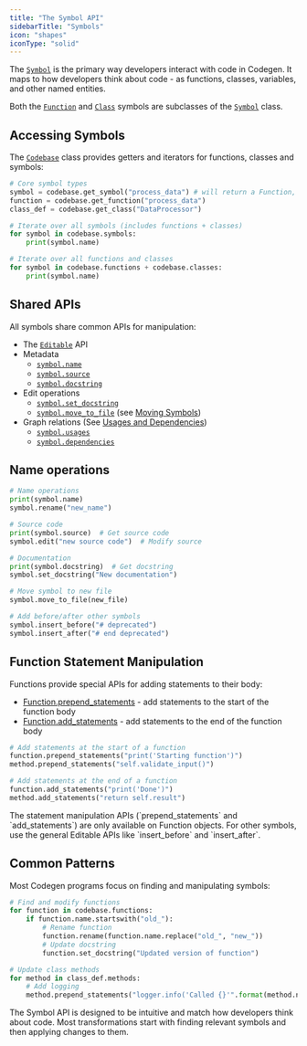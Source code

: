 ```yaml
---
title: "The Symbol API"
sidebarTitle: "Symbols"
icon: "shapes"
iconType: "solid"
---
```


The [`Symbol`](/api-reference/core/symbol.py) is the primary way developers interact with code in Codegen. It maps to how developers think about code - as functions, classes, variables, and other named entities.

Both the [`Function`](/api-reference/core/function.py) and [`Class`](/api-reference/core/class.py) symbols are subclasses of the [`Symbol`](/api-reference/core/symbol.py) class.

## Accessing Symbols

The [`Codebase`](/api-reference/core/codebase.py) class provides getters and iterators for functions, classes and symbols:

```python
# Core symbol types
symbol = codebase.get_symbol("process_data") # will return a Function, Class, etc.
function = codebase.get_function("process_data")
class_def = codebase.get_class("DataProcessor")

# Iterate over all symbols (includes functions + classes)
for symbol in codebase.symbols:
    print(symbol.name)

# Iterate over all functions and classes
for symbol in codebase.functions + codebase.classes:
    print(symbol.name)
```

## Shared APIs

All symbols share common APIs for manipulation:

- The [`Editable`](/api-reference/core/Editable) API
- Metadata
  - [`symbol.name`](/api-reference/core/symbol.py#name)
  - [`symbol.source`](/api-reference/core/symbol.py#source)
  - [`symbol.docstring`](/api-reference/core/symbol.py#docstring)
- Edit operations
  - [`symbol.set_docstring`](/api-reference/core/symbol.py#add_comment)
  - [`symbol.move_to_file`](/api-reference/core/symbol.py#move-to-file) (see [Moving Symbols](/building-with-codegen/moving-symbols))
- Graph relations (See [Usages and Dependencies](/building-with-codegen/dependencies-and-usages))
  - [`symbol.usages`](/api-reference/core/symbol.py#usages)
  - [`symbol.dependencies`](/api-reference/core/symbol.py#dependencies)

## Name operations

```python
# Name operations
print(symbol.name)
symbol.rename("new_name")

# Source code
print(symbol.source)  # Get source code
symbol.edit("new source code")  # Modify source

# Documentation
print(symbol.docstring)  # Get docstring
symbol.set_docstring("New documentation")

# Move symbol to new file
symbol.move_to_file(new_file)

# Add before/after other symbols
symbol.insert_before("# deprecated")
symbol.insert_after("# end deprecated")
```

## Function Statement Manipulation

Functions provide special APIs for adding statements to their body:

- [Function.prepend_statements](/api-reference/core/function.py#prepend_statements) - add statements to the start of the function body
- [Function.add_statements](/api-reference/core/function.py#add_statements) - add statements to the end of the function body

```python
# Add statements at the start of a function
function.prepend_statements("print('Starting function')")
method.prepend_statements("self.validate_input()")

# Add statements at the end of a function
function.add_statements("print('Done')")
method.add_statements("return self.result")
```

<Note>
  The statement manipulation APIs (`prepend_statements` and `add_statements`)
  are only available on Function objects. For other symbols, use the general
  Editable APIs like `insert_before` and `insert_after`.
</Note>

## Common Patterns

Most Codegen programs focus on finding and manipulating symbols:

```python
# Find and modify functions
for function in codebase.functions:
    if function.name.startswith("old_"):
        # Rename function
        function.rename(function.name.replace("old_", "new_"))
        # Update docstring
        function.set_docstring("Updated version of function")

# Update class methods
for method in class_def.methods:
    # Add logging
    method.prepend_statements("logger.info('Called {}'".format(method.name))
```

<Note>
  The Symbol API is designed to be intuitive and match how developers think
  about code. Most transformations start with finding relevant symbols and then
  applying changes to them.
</Note>

